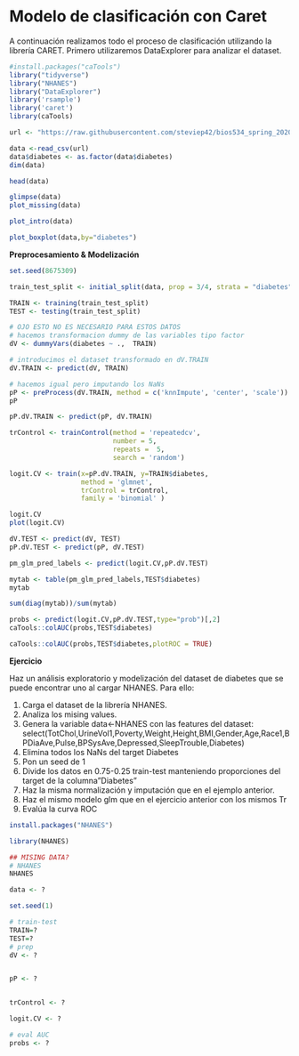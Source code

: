 # Modelo de clasificación con Caret

A continuación realizamos todo el proceso de clasificación utilizando la librería CARET. Primero utilizaremos DataExplorer para analizar el dataset.

```r
#install.packages("caTools")
library("tidyverse")
library("NHANES")
library("DataExplorer")
library('rsample')
library('caret')
library(caTools)
```

```r
url <- "https://raw.githubusercontent.com/steviep42/bios534_spring_2020/master/data/pima.csv"

data <-read_csv(url)
data$diabetes <- as.factor(data$diabetes)
dim(data)
```

```r
head(data)
```

```r


glimpse(data)
plot_missing(data)
```

```r
plot_intro(data)
```

```r
plot_boxplot(data,by="diabetes")
```

**Preprocesamiento & Modelización**

```r


set.seed(8675309)

train_test_split <- initial_split(data, prop = 3/4, strata = "diabetes") 

TRAIN <- training(train_test_split)
TEST <- testing(train_test_split)

# OJO ESTO NO ES NECESARIO PARA ESTOS DATOS
# hacemos transformacion dummy de las variables tipo factor
dV <- dummyVars(diabetes ~ .,  TRAIN)

# introducimos el dataset transformado en dV.TRAIN
dV.TRAIN <- predict(dV, TRAIN)
```

```r
# hacemos igual pero imputando los NaNs
pP <- preProcess(dV.TRAIN, method = c('knnImpute', 'center', 'scale'))
pP

pP.dV.TRAIN <- predict(pP, dV.TRAIN)

```

```r


trControl <- trainControl(method = 'repeatedcv',
                          number = 5,
                          repeats =  5,
                          search = 'random')

logit.CV <- train(x=pP.dV.TRAIN, y=TRAIN$diabetes,
                  method = 'glmnet',
                  trControl = trControl,
                  family = 'binomial' )

logit.CV
plot(logit.CV)

```

```r
dV.TEST <- predict(dV, TEST)
pP.dV.TEST <- predict(pP, dV.TEST)

```

```r
pm_glm_pred_labels <- predict(logit.CV,pP.dV.TEST)

mytab <- table(pm_glm_pred_labels,TEST$diabetes)
mytab
```

```r
sum(diag(mytab))/sum(mytab)

```

```r

probs <- predict(logit.CV,pP.dV.TEST,type="prob")[,2]
caTools::colAUC(probs,TEST$diabetes)

```

```r

caTools::colAUC(probs,TEST$diabetes,plotROC = TRUE)

```

**Ejercicio**

Haz un análisis exploratorio y modelización del dataset de diabetes que se puede encontrar uno al cargar NHANES. Para ello:

1.  Carga el dataset de la librería NHANES.
2.  Analiza los mising values.
3.  Genera la variable data\<-NHANES con las features del dataset: select(TotChol,UrineVol1,Poverty,Weight,Height,BMI,Gender,Age,Race1,BPDiaAve,Pulse,BPSysAve,Depressed,SleepTrouble,Diabetes)
4.  Elimina todos los NaNs del target Diabetes
5.  Pon un seed de 1
6.  Divide los datos en 0.75-0.25 train-test manteniendo proporciones del target de la columna"Diabetes"
7.  Haz la misma normalización y imputación que en el ejemplo anterior.
8.  Haz el mismo modelo glm que en el ejercicio anterior con los mismos Tr
9.  Evalúa la curva ROC

```r
install.packages("NHANES")

library(NHANES)

## MISING DATA?
# NHANES
NHANES
```

```r
data <- ?
```

```r
set.seed(1)

# train-test
TRAIN=?
TEST=?
# prep
dV <- ?


pP <- ?


trControl <- ?

logit.CV <- ?
```

```r
# eval AUC
probs <- ?
```

